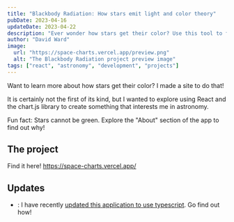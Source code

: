 ```yaml
---
title: "Blackbody Radiation: How stars emit light and color theory"
pubDate: 2023-04-16
updateDate: 2023-04-22
description: "Ever wonder how stars get their color? Use this tool to find out."
author: "David Ward"
image:
  url: "https://space-charts.vercel.app/preview.png"
  alt: "The Blackbody Radiation project preview image"
tags: ["react", "astronomy", "development", "projects"]
---
```



Want to learn more about how stars get their color? I made a site to do that!

It is certainly not the first of its kind, but I wanted to explore using React and the chart.js library to create something that interests me in astronomy.

Fun fact: Stars cannot be green. Explore the "About" section of the app to find out why!

## The project

Find it here! https://space-charts.vercel.app/

## Updates

- <DateFormat date="2023-04-23" />: I have recently [updated this application to
  use typescript](/posts/updating-space-charts-to-typescript). Go find out how!
